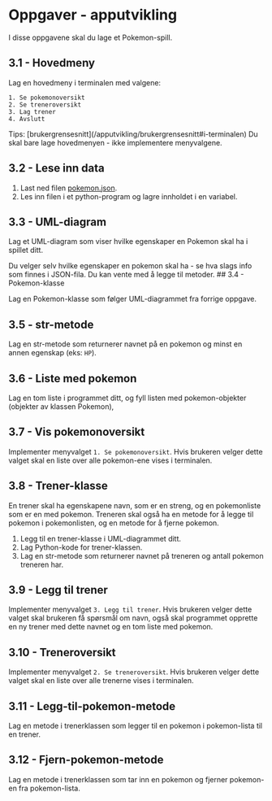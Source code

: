 
# Oppgaver - apputvikling

I disse oppgavene skal du lage et Pokemon-spill.

## 3.1 - Hovedmeny

Lag en hovedmeny i terminalen med valgene:

```
1. Se pokemonoversikt
2. Se treneroversikt
3. Lag trener
4. Avslutt
```
<Callout>
    Tips: [brukergrensesnitt](/apputvikling/brukergrensesnitt#i-terminalen)
</Callout>
 
<Callout type="warning" emoji="⚠️">
    Du skal bare lage hovedmenyen - ikke implementere menyvalgene.
</Callout>

## 3.2 - Lese inn data

1. Last ned filen [pokemon.json](https://raw.githubusercontent.com/thorcc/IT2-nettbok/main/pages/apputvikling/vedlegg/pokemon.json).
2. Les inn filen i et python-program og lagre innholdet i en variabel.

## 3.3 - UML-diagram

Lag et UML-diagram som viser hvilke egenskaper en Pokemon skal ha i spillet ditt.

<Callout>
    Du velger selv hvilke egenskaper en pokemon skal ha - se hva slags info som finnes i JSON-fila.
</Callout>
<Callout type="info">
Du kan vente med å legge til metoder.
</Callout>
## 3.4 - Pokemon-klasse

Lag en Pokemon-klasse som følger UML-diagrammet fra forrige oppgave.

## 3.5 - str-metode

Lag en str-metode som returnerer navnet på en pokemon og minst en annen egenskap (eks: `HP`).

## 3.6 - Liste med pokemon

Lag en tom liste i programmet ditt, og fyll listen med pokemon-objekter (objekter av klassen Pokemon),

## 3.7 - Vis pokemonoversikt

Implementer menyvalget `1. Se pokemonoversikt`.
Hvis brukeren velger dette valget skal en liste over alle pokemon-ene vises i terminalen.

## 3.8 - Trener-klasse

En trener skal ha egenskapene navn, som er en streng, og en pokemonliste som er en med pokemon.
Treneren skal også ha en metode for å legge til pokemon i pokemonlisten, og en metode for å fjerne pokemon.

1. Legg til en trener-klasse i UML-diagrammet ditt.
2. Lag Python-kode for trener-klassen.
3. Lag en str-metode som returnerer navnet på treneren og antall pokemon treneren har.

## 3.9 - Legg til trener

Implementer menyvalget `3. Legg til trener`.
Hvis brukeren velger dette valget skal brukeren få spørsmål om navn, også skal programmet opprette en ny trener med dette navnet og en tom liste med pokemon.

## 3.10 - Treneroversikt

Implementer menyvalget `2. Se treneroversikt`.
Hvis brukeren velger dette valget skal en liste over alle trenerne vises i terminalen.

## 3.11 - Legg-til-pokemon-metode

Lag en metode i trenerklassen som legger til en pokemon i pokemon-lista til en trener.
## 3.12 - Fjern-pokemon-metode

Lag en metode i trenerklassen som tar inn en pokemon og fjerner pokemon-en fra pokemon-lista.